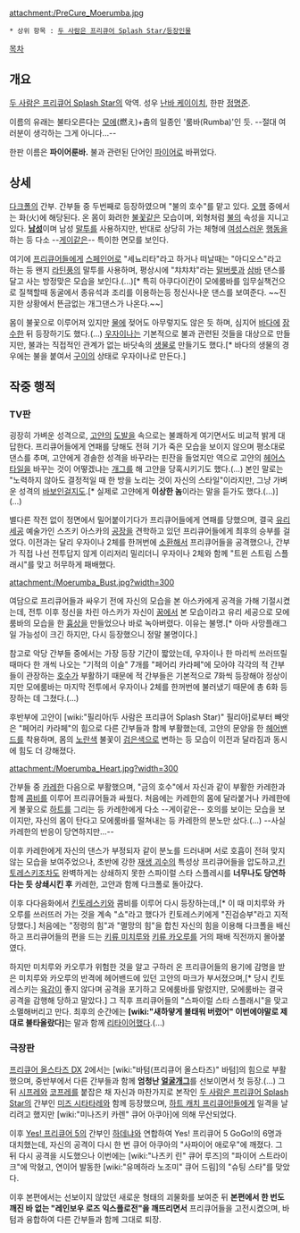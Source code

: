 attachment:/PreCure_Moerumba.jpg

 * 상위 항목 : [[두 사람은 프리큐어 Splash Star/등장인물]]

[[목차]]
== 개요 ==
[[두 사람은 프리큐어 Splash Star]]의 악역. 성우 [[난바 케이이치]], 한판 [[정명준]].

이름의 유래는 불타오른다는 [[모에]](燃え)+춤의 일종인 '룸바(Rumba)'인 듯. --절대 여러분이 생각하는 그게 아니다...--

한판 이름은 '''파이어룬바.''' 불과 관련된 단어인 [[파이어]]로 바뀌었다.

== 상세 ==
[[다크폴]]의 간부. 간부들 중 두번째로 등장하였으며 "불의 호수"를 맡고 있다. [[오행]] 중에서는 화(火)에 해당된다. 온 몸이 화려한 [[불꽃]]같은 모습이며, 외형처럼 [[불]]의 속성을 지니고 있다.  '''[[남성]]'''이며 남성 [[말투]]를 사용하지만, 반대로 상당히 가는 체형에 [[여성]]스러운 [[행동]]을 하는 등 다소 --[[게이]]같은-- 특이한 면모를 보인다. 

여기에 [[프리큐어]]들에게 [[스페인어]]로 "세뇨리타"라고 하거나 떠날때는 "아디오스"라고 하는 등 왠지 [[라틴]]풍의 말투를 사용하며, 평상시에 "챠챠챠"라는 [[말버릇]]과 [[삼바]] 댄스를 달고 사는 방정맞은 모습을 보인다.(…)[* 특히 아쿠다이칸이 모에룸바를 임무실책건으로 질책할때 동굴에서 종유석과 조리를 이용하는등 정신사나운 댄스를 보여준다. ~~진지한 상황에서 뜬금없는 개그댄스가 나온다.~~]

몸이 불꽃으로 이루어져 있지만 [[물]]에 젖어도 아무렇지도 않은 듯 하며, 심지어 [[바다]]에 [[잠수]]한 뒤 등장하기도 했다.(…) [[우자이나]]는 기본적으로 불과 관련된 것들을 대상으로 만들지만, 불과는 직접적인 관계가 없는 바닷속의 [[생물]]로 만들기도 했다.[* 바다의 생물의 경우에는 불을 붙여서 [[구이]]의 상태로 우자이나로 만든다.]

== 작중 행적 ==
=== TV판 ===
굉장히 가벼운 성격으로, [[고얀]]의 [[도발]]을 속으로는 불쾌하게 여기면서도 비교적 밝게 대답한다. 프리큐어들에게 연패를 당해도 전혀 기가 죽은 모습을 보이지 않으며 평소대로 댄스를 추며, 고얀에게 경솔한 성격을 바꾸라는 핀잔을 들었지만 역으로 고얀의 [[헤어스타일]]을 바꾸는 것이 어떻겠냐는 [[개그]]를 해 고얀을 당혹시키기도 했다.(…) 본인 말로는 "노력하지 않아도 결정적일 때 한 방을 노리는 것이 자신의 스타일"이라지만, 그냥 가벼운 성격의 [[바보]]인걸지도.[* 실제로 고얀에게 '''이상한 놈'''이라는 말을 듣가도 했다.(…)](…)

{{{#!html
<iframe width="420" height="315" src="http://www.youtube.com/embed/oht9IvqWVxA" frameborder="0" allowfullscreen></iframe>
}}}

별다른 작전 없이 정면에서 밀어붙이기다가 프리큐어들에게 연패를 당했으며, 결국 [[유리]] [[세공]] 예술가인 스즈키 아스카의 [[공장]]을 견학하고 있던 프리큐어들에게 최후의 승부를 걸었다. 이전과는 달리 우자이나 2체를 한꺼번에 [[소환]]해서 프리큐어들을 공격했으나, 간부가 직접 나선 전투답지 않게 이리저리 밀리더니 우자이나 2체와 함께 "트윈 스트림 스플래시"를 맞고 허무하게 패배했다.

attachment:/Moerumba_Bust.jpg?width=300

여담으로 프리큐어들과 싸우기 전에 자신의 모습을 본 아스카에게 공격을 가해 기절시켰는데, 전투 이후 정신을 차린 아스카가 자신이 [[꿈]]에서 본 모습이라고 유리 세공으로 모에룸바의 모습을 한 [[흉상]]을 만들었으나 바로 녹아버렸다. 이유는 불명.[* 아마 사망플래그일 가능성이 크긴 하지만, 다시 등장했으니 정말 불명이다.]

참고로 악당 간부들 중에서는 가장 등장 기간이 짧았는데, 우자이나 한 마리씩 쓰러뜨릴때마다 한 개씩 나오는 "기적의 이슬" 7개를 "페어리 카라페"에 모아야 각각의 적 간부들이 관장하는 [[호수]]가 부활하기 때문에 적 간부들은 기본적으로 7화씩 등장해야 정상이지만 모에룸바는 마지막 전투에서 우자이나 2체를 한꺼번에 불러냈기 때문에 총 6화 등장하는 데 그쳤다.(…)

후반부에 고얀이 [wiki:"필리아(두 사람은 프리큐어 Splash Star)" 필리아]로부터 빼앗은 "페어리 카라페"의 힘으로 다른 간부들과 함께 부활했는데, 고얀의 문양을 한 [[헤어밴드]]를 착용하며, 몸의 [[노란색]] 불꽃이 [[검은색]]으로 변하는 등 모습이 이전과 달라짐과 동시에 힘도 더 강해졌다.

attachment:/Moerumba_Heart.jpg?width=300

간부들 중 [[카레한]] 다음으로 부활했으며, "금의 호수"에서 자신과 같이 부활한 카레한과 함께 [[콤비]]를 이루어 프리큐어들과 싸웠다. 처음에는 카레한의 몸에 달라붙거나 카레한에게 불꽃으로 [[하트]]를 그리는 등 카레한에게 다소 --게이같은-- 호의를 보이는 모습을 보이지만, 자신의 몸이 탄다고 모에룸바를 떨쳐내는 등 카레한의 분노만 샀다.(…) --사실 카레한의 반응이 당연하지만...-- 

이후 카레한에게 자신의 댄스가 부정되자 같이 분노를 드러내며 서로 호흡이 전혀 맞지 않는 모습을 보여주었으나, 초반에 강한 [[재생 괴수]]의 특성상 프리큐어들을 압도하고,[[킨토레스키]]조차도 완벽하게는 상쇄하지 못한 스파이럴 스타 스플레시를 '''너무나도 당연하다는 듯 상쇄시킨 후''' 카레한, 고얀과 함께 다크폴로 돌아갔다.
 
이후 다다음화에서 [[킨토레스키]]와 콤비를 이루어 다시 등장하는데,[* 이 때 미치루와 카오루를 쓰러뜨러 가는 것을 계속 "쇼"라고 했다가 킨토레스키에게 "진검승부"라고 지적당했다.] 처음에는 "정령의 힘"과 "멸망의 힘"을 합친 자신의 힘을 이용해 다크폴을 배신하고 프리큐어들의 편을 드는 [[키류 미치루]]와 [[키류 카오루]]를 거의 패배 직전까지 몰아붙였다. 

하지만 미치루와 카오루가 위험한 것을 알고 구하러 온 프리큐어들의 용기에 감명을 받은 미치루와 카오루의 반격에 헤어밴드에 있던 고얀의 마크가 부서졌으며,[* 당시 킨토레스키는 [[육감]]이 좋지 않다며 공격을 포기하고 모에룸바를 말렸지만, 모에룸바는 결국 공격을 감행해 당하고 말았다.] 그 직후 프리큐어들의 "스파이럴 스타 스플래시"을 맞고 소멸해버리고 만다. 최후의 순간에는 '''[wiki:"새하얗게 불태워 버렸어" 이번에야말로 제대로 불타올랐다]'''는 말과 함께 [[리타이어]]했다.(…)

=== 극장판 ===
[[프리큐어 올스타즈 DX]] 2에서는 [wiki:"바텀(프리큐어 올스타즈)" 바텀]의 힘으로 부활했으며, 중반부에서 다른 간부들과 함께 '''엄청난 [[얼굴개그]]'''를 선보이면서 첫 등장.(…) 그 뒤 [[시프레]]와 [[코프레]]를 붙잡은 채 자신과 마찬가지로 본작인 [[두 사람은 프리큐어 Splash Star]]의 간부인 [[미즈 시타타레]]와 함께 등장했으며, [[하트 캐치 프리큐어!]]들에게 일격을 날리려고 했지만 [wiki:"미나즈키 카렌" 큐어 아쿠아]에 의해 무산되었다. 

이후 [[Yes! 프리큐어 5]]의 간부인 [[하데냐]]와 연합하여 Yes! 프리큐어 5 GoGo!의 6명과 대치했는데, 자신의 공격이 다시 한 번 큐어 아쿠아의 "사파이어 애로우"에 깨졌다. 그 뒤 다시 공격을 시도했으나 이번에는 [wiki:"나츠키 린" 큐어 루즈]의 "파이어 스트라이크"에 막혔고, 연이어 발동한 [wiki:"유메하라 노조미" 큐어 드림]의 "슈팅 스타"를 맞았다.

이후 본편에서는 선보이지 않았던 새로운 형태의 괴물화를 보여준 뒤 '''본편에서 한 번도 깨진 바 없는 "레인보우 로즈 익스플로전"을 깨뜨리면서''' 프리큐어들을 고전시켰으며, 바텀과 융합하여 다른 간부들과 함께 그대로 퇴장.
